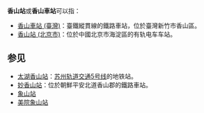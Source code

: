 '''香山站'''或'''香山車站'''可以指：
*[[香山車站_(臺灣)|香山車站 (臺灣)]]：臺鐵縱貫線的鐵路車站，位於臺灣新竹市香山區。
*[[香山站_(北京市)|香山站 (北京市)]]：位於中國北京市海淀區的有轨电车车站。

==参见==
*[[太湖香山站|太湖香山站]]：[[苏州轨道交通5号线|苏州轨道交通5号线]]的地铁站。
*[[妙香山站|妙香山站]]：位於朝鮮平安北道香山郡的鐵路車站。
*[[象山站|象山站]]
*[[美院象山站|美院象山站]]

{{disambig|Cat=三字車站名消歧義}}